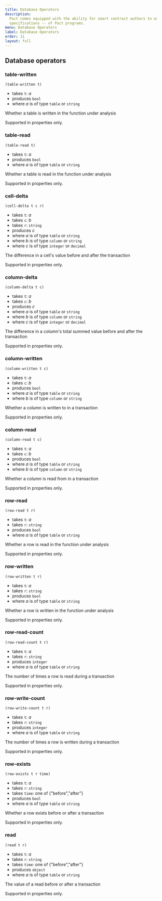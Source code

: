 ```yaml
---
title: Database Operators
description:
  Pact comes equipped with the ability for smart contract authors to express and automatically check properties -- or,
  specifications -- of Pact programs.
menu: Database Operators
label: Database Operators
order: 11
layout: full
---
```


## Database operators

### table-written

```pact
(table-written t)
```

- takes `t`: _a_
- produces `bool`
- where _a_ is of type `table` or `string`

Whether a table is written in the function under analysis

Supported in properties only.

### table-read

```pact
(table-read t)
```

- takes `t`: _a_
- produces `bool`
- where _a_ is of type `table` or `string`

Whether a table is read in the function under analysis

Supported in properties only.

### cell-delta

```pact
(cell-delta t c r)
```

- takes `t`: _a_
- takes `c`: _b_
- takes `r`: `string`
- produces _c_
- where _a_ is of type `table` or `string`
- where _b_ is of type `column` or `string`
- where _c_ is of type `integer` or `decimal`

The difference in a cell's value before and after the transaction

Supported in properties only.

### column-delta

```pact
(column-delta t c)
```

- takes `t`: _a_
- takes `c`: _b_
- produces _c_
- where _a_ is of type `table` or `string`
- where _b_ is of type `column` or `string`
- where _c_ is of type `integer` or `decimal`

The difference in a column's total summed value before and after the transaction

Supported in properties only.

### column-written

```pact
(column-written t c)
```

- takes `t`: _a_
- takes `c`: _b_
- produces `bool`
- where _a_ is of type `table` or `string`
- where _b_ is of type `column` or `string`

Whether a column is written to in a transaction

Supported in properties only.

### column-read

```pact
(column-read t c)
```

- takes `t`: _a_
- takes `c`: _b_
- produces `bool`
- where _a_ is of type `table` or `string`
- where _b_ is of type `column` or `string`

Whether a column is read from in a transaction

Supported in properties only.

### row-read

```pact
(row-read t r)
```

- takes `t`: _a_
- takes `r`: `string`
- produces `bool`
- where _a_ is of type `table` or `string`

Whether a row is read in the function under analysis

Supported in properties only.

### row-written

```pact
(row-written t r)
```

- takes `t`: _a_
- takes `r`: `string`
- produces `bool`
- where _a_ is of type `table` or `string`

Whether a row is written in the function under analysis

Supported in properties only.

### row-read-count

```pact
(row-read-count t r)
```

- takes `t`: _a_
- takes `r`: `string`
- produces `integer`
- where _a_ is of type `table` or `string`

The number of times a row is read during a transaction

Supported in properties only.

### row-write-count

```pact
(row-write-count t r)
```

- takes `t`: _a_
- takes `r`: `string`
- produces `integer`
- where _a_ is of type `table` or `string`

The number of times a row is written during a transaction

Supported in properties only.

### row-exists

```pact
(row-exists t r time)
```

- takes `t`: _a_
- takes `r`: `string`
- takes `time`: one of {"before","after"}
- produces `bool`
- where _a_ is of type `table` or `string`

Whether a row exists before or after a transaction

Supported in properties only.

### read

```pact
(read t r)
```

- takes `t`: _a_
- takes `r`: `string`
- takes `time`: one of {"before","after"}
- produces `object`
- where _a_ is of type `table` or `string`

The value of a read before or after a transaction

Supported in properties only.
